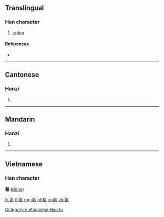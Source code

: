 {{also|氭}}
==Translingual==

===Han character===
{{Han char|rn=84|rad=气|as=05|sn=9|four=80317|canj=ONHEY}}
# [[radon]]

====References====
* {{Han ref|kx=0599.111|hdz=32011.050|uh=6C21|ud=27681|bh=CF6C|bd=53100}}

----

==Cantonese==

===Hanzi===
{{yue-hanzi|jyut=dung1|y=dung1}}

# {{defn|lang=yue|sort=气05}}

----

==Mandarin==

===Hanzi===
{{cmn-hanzi|pin=[[dōng]] ([[dong1]])|wg=tung<sup>1</sup>}}

# {{defn|lang=cmn|sort=气05}}

----

==Vietnamese==

===Han character===
'''氡''' ([[đông]])

[[Category:Vietnamese Han tu]]

[[fr:氡]]
[[lt:氡]]
[[mg:氡]]
[[pl:氡]]
[[ro:氡]]
[[zh:氡]]
